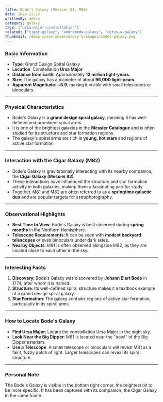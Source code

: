 ```yaml
---
title: Bode's Galaxy (Messier 81, M81)
date: 2024-12-22
writtenBy: ankon
category: galaxy
tags: ["ursa-major-constellation"]
related: ["cigar-galaxy", "andromeda-galaxy", "cetus-a-galaxy"]
thumbnail: /deep-space-observatory-5/images/bodes-galaxy.png
---
```


<Highlight title="Bode's Galaxy (Messier 81, M81)" subtitle="A Grand Design Spiral Galaxy in Ursa Major" />

### **Basic Information**
- **Type**: Grand Design Spiral Galaxy
- **Location**: Constellation **Ursa Major**
- **Distance from Earth**: Approximately **12 million light-years**.
- **Size**: The galaxy has a diameter of about **96,000 light-years**.
- **Apparent Magnitude**: ~**6.9**, making it visible with small telescopes or binoculars.

---

### **Physical Characteristics**
- Bode's Galaxy is a **grand design spiral galaxy**, meaning it has well-defined and prominent spiral arms.
- It is one of the brightest galaxies in the **Messier Catalogue** and is often studied for its structure and star formation regions.
- The galaxy's spiral arms are rich in **young, hot stars** and regions of active star formation.

---

### **Interaction with the Cigar Galaxy (M82)**
- Bode's Galaxy is gravitationally interacting with its nearby companion, the **Cigar Galaxy (Messier 82)**.
- These interactions have influenced the structure and star formation activity in both galaxies, making them a fascinating pair for study.
- Together, M81 and M82 are often referred to as a **springtime galactic duo** and are popular targets for astrophotography.

---

### **Observational Highlights**
- **Best Time to View**: Bode's Galaxy is best observed during **spring months** in the Northern Hemisphere.
- **Telescope Requirements**: It can be seen with **modest backyard telescopes** or even binoculars under dark skies.
- **Nearby Objects**: M81 is often observed alongside M82, as they are located close to each other in the sky.

---

### **Interesting Facts**
1. **Discovery**: Bode's Galaxy was discovered by **Johann Elert Bode** in 1774, after whom it is named.
2. **Structure**: Its well-defined spiral structure makes it a textbook example of a grand design spiral galaxy.
3. **Star Formation**: The galaxy contains regions of active star formation, particularly in its spiral arms.

---

### **How to Locate Bode's Galaxy**
- **Find Ursa Major**: Locate the constellation Ursa Major in the night sky.
- **Look Near the Big Dipper**: M81 is located near the "bowl" of the Big Dipper asterism.
- **Use a Telescope**: A small telescope or binoculars will reveal M81 as a faint, fuzzy patch of light. Larger telescopes can reveal its spiral structure.

---

### **Personal Note**
The Bode's Galaxy is visible in the bottom right corner, the brightest bit to be
more specific. It has been captured with its companion, the Cigar Galaxy in the
same frame.
